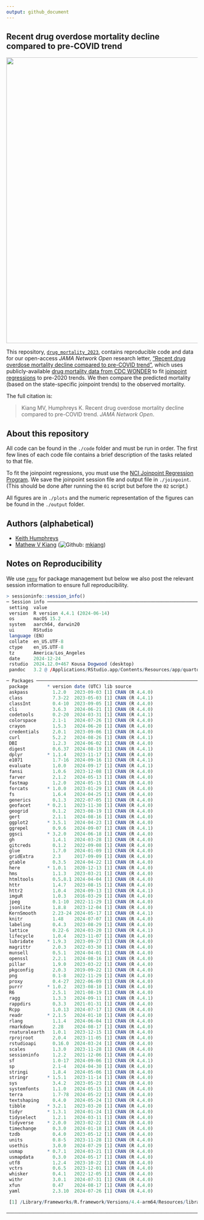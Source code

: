 ```yaml
---
output: github_document
---
```


<!-- README.md is generated from README.Rmd. Please edit that file -->

## Recent drug overdose mortality decline compared to pre-COVID trend

<img src="./plots/figS1_fitted_vs_observed_with_ci.jpg" width="750px" style="display: block; margin: auto;" />

This repository,
[`drug_mortality_2023`](https://github.com/mkiang/drug_mortality_2023),
contains reproducible code and data for our open-access *JAMA Network Open*
research letter, [“Recent drug overdose mortality decline compared to pre-COVID trend”](TODO),
which uses publicly-available [drug mortality data from CDC WONDER](https://wonder.cdc.gov) to fit [joinpoint regressions](https://surveillance.cancer.gov/joinpoint/) to pre-2020 trends. We then compare the predicted mortality (based on the state-specific joinpoint trends) to the observed mortality. 

The full citation is:

> Kiang MV, Humphreys K. Recent drug overdose mortality decline compared to pre-COVID trend. *JAMA Network Open*.

## About this repository

All code can be found in the `./code` folder and must be run in order.
The first few lines of each code file contains a brief description of
the tasks related to that file. 

To fit the joinpoint regressions, you must
use the [NCI Joinpoint Regression Program](https://surveillance.cancer.gov/joinpoint/). We save the joinpoint session file and output file in `./joinpoint`. (This should be done after running the `01` script but before the `02` script.)

All figures are in `./plots` and the numeric representation of the figures
can be found in the `./output` folder. 


## Authors (alphabetical)

- [Keith Humphreys](https://profiles.stanford.edu/keith-humphreys)
- [Mathew V Kiang](https://mathewkiang.com)
  (![Github](http://i.imgur.com/9I6NRUm.png):
  [mkiang](https://github.com/mkiang))

## Notes on Reproducibility

We use [`renv`](https://rstudio.github.io/renv/index.html) for package
management but below we also post the relevant session information to
ensure full reproducibility. 

``` r
> sessioninfo::session_info()
─ Session info ───────────────────────────────────────────────────────────
 setting  value
 version  R version 4.4.1 (2024-06-14)
 os       macOS 15.2
 system   aarch64, darwin20
 ui       RStudio
 language (EN)
 collate  en_US.UTF-8
 ctype    en_US.UTF-8
 tz       America/Los_Angeles
 date     2024-12-24
 rstudio  2024.12.0+467 Kousa Dogwood (desktop)
 pandoc   3.2 @ /Applications/RStudio.app/Contents/Resources/app/quarto/bin/tools/aarch64/ (via rmarkdown)

─ Packages ───────────────────────────────────────────────────────────────
 package       * version date (UTC) lib source
 askpass         1.2.0   2023-09-03 [1] CRAN (R 4.4.0)
 class           7.3-22  2023-05-03 [1] CRAN (R 4.4.1)
 classInt        0.4-10  2023-09-05 [1] CRAN (R 4.4.0)
 cli             3.6.3   2024-06-21 [1] CRAN (R 4.4.0)
 codetools       0.2-20  2024-03-31 [1] CRAN (R 4.4.1)
 colorspace      2.1-1   2024-07-26 [1] CRAN (R 4.4.0)
 crayon          1.5.3   2024-06-20 [1] CRAN (R 4.4.0)
 credentials     2.0.1   2023-09-06 [1] CRAN (R 4.4.0)
 curl            5.2.2   2024-08-26 [1] CRAN (R 4.4.1)
 DBI             1.2.3   2024-06-02 [1] CRAN (R 4.4.0)
 digest          0.6.37  2024-08-19 [1] CRAN (R 4.4.1)
 dplyr         * 1.1.4   2023-11-17 [1] CRAN (R 4.4.0)
 e1071           1.7-16  2024-09-16 [1] CRAN (R 4.4.1)
 evaluate        1.0.0   2024-09-17 [1] CRAN (R 4.4.1)
 fansi           1.0.6   2023-12-08 [1] CRAN (R 4.4.0)
 farver          2.1.2   2024-05-13 [1] CRAN (R 4.4.0)
 fastmap         1.2.0   2024-05-15 [1] CRAN (R 4.4.0)
 forcats       * 1.0.0   2023-01-29 [1] CRAN (R 4.4.0)
 fs              1.6.4   2024-04-25 [1] CRAN (R 4.4.0)
 generics        0.1.3   2022-07-05 [1] CRAN (R 4.4.0)
 geofacet      * 0.2.1   2023-11-30 [1] CRAN (R 4.4.0)
 geogrid         0.1.2   2023-08-19 [1] CRAN (R 4.4.0)
 gert            2.1.1   2024-08-16 [1] CRAN (R 4.4.0)
 ggplot2       * 3.5.1   2024-04-23 [1] CRAN (R 4.4.0)
 ggrepel         0.9.6   2024-09-07 [1] CRAN (R 4.4.1)
 ggsci         * 3.2.0   2024-06-18 [1] CRAN (R 4.4.0)
 gh              1.4.1   2024-03-28 [1] CRAN (R 4.4.0)
 gitcreds        0.1.2   2022-09-08 [1] CRAN (R 4.4.0)
 glue            1.7.0   2024-01-09 [1] CRAN (R 4.4.0)
 gridExtra       2.3     2017-09-09 [1] CRAN (R 4.4.0)
 gtable          0.3.5   2024-04-22 [1] CRAN (R 4.4.0)
 here          * 1.0.1   2020-12-13 [1] CRAN (R 4.4.0)
 hms             1.1.3   2023-03-21 [1] CRAN (R 4.4.0)
 htmltools       0.5.8.1 2024-04-04 [1] CRAN (R 4.4.0)
 httr            1.4.7   2023-08-15 [1] CRAN (R 4.4.0)
 httr2           1.0.4   2024-09-13 [1] CRAN (R 4.4.1)
 imguR           1.0.3   2016-03-29 [1] CRAN (R 4.4.0)
 jpeg            0.1-10  2022-11-29 [1] CRAN (R 4.4.0)
 jsonlite        1.8.8   2023-12-04 [1] CRAN (R 4.4.0)
 KernSmooth      2.23-24 2024-05-17 [1] CRAN (R 4.4.1)
 knitr           1.48    2024-07-07 [1] CRAN (R 4.4.0)
 labeling        0.4.3   2023-08-29 [1] CRAN (R 4.4.0)
 lattice         0.22-6  2024-03-20 [1] CRAN (R 4.4.1)
 lifecycle       1.0.4   2023-11-07 [1] CRAN (R 4.4.0)
 lubridate     * 1.9.3   2023-09-27 [1] CRAN (R 4.4.0)
 magrittr        2.0.3   2022-03-30 [1] CRAN (R 4.4.0)
 munsell         0.5.1   2024-04-01 [1] CRAN (R 4.4.0)
 openssl         2.2.1   2024-08-16 [1] CRAN (R 4.4.0)
 pillar          1.9.0   2023-03-22 [1] CRAN (R 4.4.0)
 pkgconfig       2.0.3   2019-09-22 [1] CRAN (R 4.4.0)
 png             0.1-8   2022-11-29 [1] CRAN (R 4.4.0)
 proxy           0.4-27  2022-06-09 [1] CRAN (R 4.4.0)
 purrr         * 1.0.2   2023-08-10 [1] CRAN (R 4.4.0)
 R6              2.5.1   2021-08-19 [1] CRAN (R 4.4.0)
 ragg            1.3.3   2024-09-11 [1] CRAN (R 4.4.1)
 rappdirs        0.3.3   2021-01-31 [1] CRAN (R 4.4.0)
 Rcpp            1.0.13  2024-07-17 [1] CRAN (R 4.4.0)
 readr         * 2.1.5   2024-01-10 [1] CRAN (R 4.4.0)
 rlang           1.1.4   2024-06-04 [1] CRAN (R 4.4.0)
 rmarkdown       2.28    2024-08-17 [1] CRAN (R 4.4.0)
 rnaturalearth   1.0.1   2023-12-15 [1] CRAN (R 4.4.0)
 rprojroot       2.0.4   2023-11-05 [1] CRAN (R 4.4.0)
 rstudioapi      0.16.0  2024-03-24 [1] CRAN (R 4.4.0)
 scales          1.3.0   2023-11-28 [1] CRAN (R 4.4.0)
 sessioninfo     1.2.2   2021-12-06 [1] CRAN (R 4.4.0)
 sf              1.0-17  2024-09-06 [1] CRAN (R 4.4.1)
 sp              2.1-4   2024-04-30 [1] CRAN (R 4.4.0)
 stringi         1.8.4   2024-05-06 [1] CRAN (R 4.4.0)
 stringr       * 1.5.1   2023-11-14 [1] CRAN (R 4.4.0)
 sys             3.4.2   2023-05-23 [1] CRAN (R 4.4.0)
 systemfonts     1.1.0   2024-05-15 [1] CRAN (R 4.4.0)
 terra           1.7-78  2024-05-22 [1] CRAN (R 4.4.0)
 textshaping     0.4.0   2024-05-24 [1] CRAN (R 4.4.0)
 tibble        * 3.2.1   2023-03-20 [1] CRAN (R 4.4.0)
 tidyr         * 1.3.1   2024-01-24 [1] CRAN (R 4.4.0)
 tidyselect      1.2.1   2024-03-11 [1] CRAN (R 4.4.0)
 tidyverse     * 2.0.0   2023-02-22 [1] CRAN (R 4.4.0)
 timechange      0.3.0   2024-01-18 [1] CRAN (R 4.4.0)
 tzdb            0.4.0   2023-05-12 [1] CRAN (R 4.4.0)
 units           0.8-5   2023-11-28 [1] CRAN (R 4.4.0)
 usethis         3.0.0   2024-07-29 [1] CRAN (R 4.4.0)
 usmap         * 0.7.1   2024-03-21 [1] CRAN (R 4.4.0)
 usmapdata       0.3.0   2024-05-17 [1] CRAN (R 4.4.0)
 utf8            1.2.4   2023-10-22 [1] CRAN (R 4.4.0)
 vctrs           0.6.5   2023-12-01 [1] CRAN (R 4.4.0)
 whisker         0.4.1   2022-12-05 [1] CRAN (R 4.4.0)
 withr           3.0.1   2024-07-31 [1] CRAN (R 4.4.0)
 xfun            0.47    2024-08-17 [1] CRAN (R 4.4.0)
 yaml            2.3.10  2024-07-26 [1] CRAN (R 4.4.0)

 [1] /Library/Frameworks/R.framework/Versions/4.4-arm64/Resources/library

─────────────────────────────────────────────────────────────────────────
```
